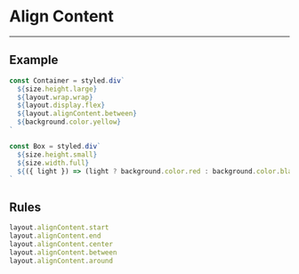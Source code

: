 
# Align Content

---

## Example

<AlignContent>
  <AlignContentBox light />
  <AlignContentBox />
</AlignContent>

```jsx
const Container = styled.div`
  ${size.height.large}
  ${layout.wrap.wrap}
  ${layout.display.flex}
  ${layout.alignContent.between}
  ${background.color.yellow}
`

const Box = styled.div`
  ${size.height.small}
  ${size.width.full}
  ${({ light }) => (light ? background.color.red : background.color.black)}
`
```

## Rules

```js
layout.alignContent.start
layout.alignContent.end
layout.alignContent.center
layout.alignContent.between
layout.alignContent.around
```
